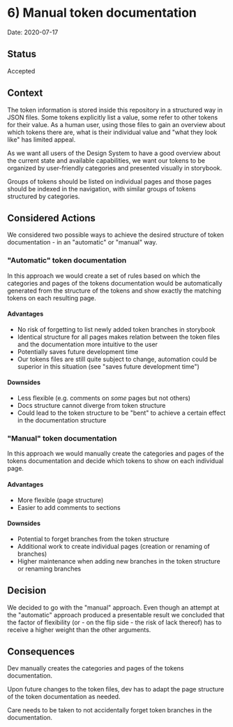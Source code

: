 
<Meta title="Documentation/Decisions and ADRs/ADRs/6) Manual token documentation" />

# 6) Manual token documentation

Date: 2020-07-17

## Status

Accepted

## Context

The token information is stored inside this repository in a structured way in JSON files. Some tokens explicitly list a value, some refer to other tokens for their value. As a human user, using those files to gain an overview about which tokens there are, what is their individual value and "what they look like" has limited appeal.

As we want all users of the Design System to have a good overview about the current state and available capabilities, we want our tokens to be organized by user-friendly categories and presented visually in storybook.

Groups of tokens should be listed on individual pages and those pages should be indexed in the navigation, with similar groups of tokens structured by categories.

## Considered Actions

We considered two possible ways to achieve the desired structure of token documentation - in an "automatic" or "manual" way.

### "Automatic" token documentation

In this approach we would create a set of rules based on which the categories and pages of the tokens documentation would be automatically generated from the structure of the tokens and show exactly the matching tokens on each resulting page.

#### Advantages

* No risk of forgetting to list newly added token branches in storybook
* Identical structure for all pages makes relation between the token files and the documentation more intuitive to the user
* Potentially saves future development time
* Our tokens files are still quite subject to change, automation could be superior in this situation (see "saves future development time")

#### Downsides

* Less flexible (e.g. comments on _some_ pages but not others)
* Docs structure cannot diverge from token structure
* Could lead to the token structure to be "bent" to achieve a certain effect in the documentation structure

### "Manual" token documentation

In this approach we would manually create the categories and pages of the tokens documentation and decide which tokens to show on each individual page.

#### Advantages

* More flexible (page structure)
* Easier to add comments to sections

#### Downsides

* Potential to forget branches from the token structure
* Additional work to create individual pages (creation or renaming of branches)
* Higher maintenance when adding new branches in the token structure or renaming branches

## Decision

We decided to go with the "manual" approach. Even though an attempt at the "automatic" approach produced a presentable result we concluded that the factor of flexibility (or - on the flip side - the risk of lack thereof) has to receive a higher weight than the other arguments.

## Consequences

Dev manually creates the categories and pages of the tokens documentation.

Upon future changes to the token files, dev has to adapt the page structure of the token documentation as needed.

Care needs to be taken to not accidentally forget token branches in the documentation.
